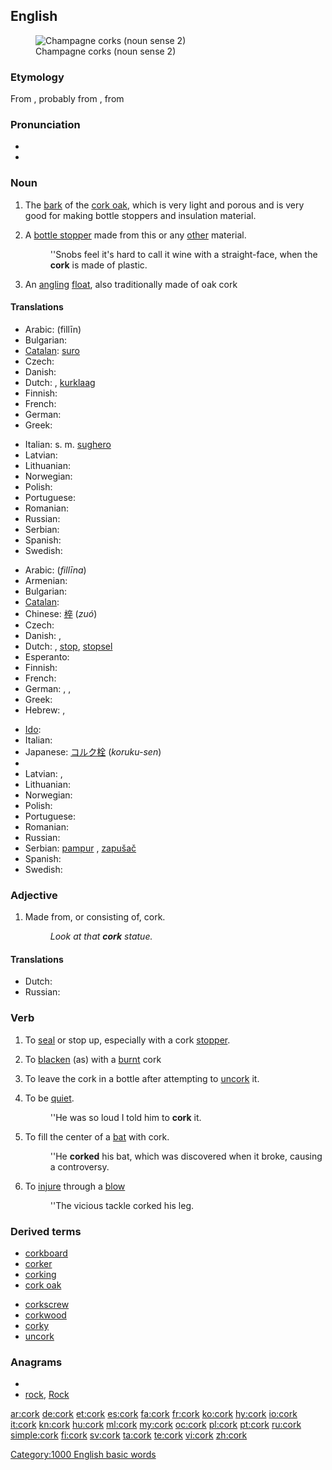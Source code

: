 {{wikipedia|Cork (material)}}
{{also|Cork}}
==English==
[[Image:ChampagneCorksLarge.jpg|thumb|Champagne corks (noun sense 2)]]

===Etymology===
From {{etyl|enm|en}} {{term|cork||lang=enm|oak bark", "cork}}, probably from {{etyl|ar|en}} {{term|كورك||sc=Arab|lang=ar|tr=kurk}}, from {{etyl|la|en}} {{term|quercus||lang=la|oak}}

===Pronunciation===
* {{audio|en-us-cork.ogg|Audio (US)}}
* {{rhymes|ɔː(r)k}}

===Noun===
{{en-noun|s|-}}

# {{uncountable}} The [[bark]] of the [[cork oak]], which is very light and porous and is very good for making bottle stoppers and insulation material.
# A [[bottle stopper]] made from this or any [[other]] material.
#: ''Snobs feel it's hard to call it wine with a straight-face, when the '''cork''' is made of plastic.
# An [[angling]] [[float]], also traditionally made of oak cork

====Translations====
{{trans-top|bark of the cork oak}}
* Arabic: {{Arab|[[فلين|فِلّين]]}} (fillīn) {{m}}
* Bulgarian: {{t|bg|корк|m}}
* [[Catalan]]: [[suro]] {{m}}
* Czech: {{t-|cs|korek|m}}
* Danish: {{t-|da|kork|c}}
* Dutch: {{t+|nl|kurk}}, [[kurklaag]]
* Finnish: {{t+|fi|korkki}}
* French: {{t+|fr|liège|m}}
* German: {{t+|de|Kork|m}}
* Greek: {{t+|el|φελλός|m|tr=fellós}}
{{trans-mid}}
* Italian: s. m. [[sughero]]
* Latvian: {{t|lv|korķis|m}}
* Lithuanian: {{t|lt|kamštis|m}}
* Norwegian: {{t|no|kork|m}}
* Polish: {{t+|pl|korek|m}}
* Portuguese: {{t+|pt|cortiça|f}}
* Romanian: {{t-|ro|plută}}
* Russian: {{t+|ru|пробка|f|tr=próbka}}
* Serbian: {{t-|sr|pluta|f}}
* Spanish: {{t-|es|corcho|m}}
* Swedish: {{t+|sv|kork|c}}
{{trans-bottom}}

{{trans-top|bottle stopper}}
* Arabic: {{Arab|[[فلينة|فِلّينة]]}} (''fillīna'') {{f}}
* Armenian: {{t-|hy|խցան|tr=xc’an}}
* Bulgarian: {{t|bg|корк|m}}
* [[Catalan]]: {{t-|ca|tap|m}}
* Chinese: [[椊]] (''zuó'')
* Czech: {{t-|cs|zátka|f}}
* Danish: {{t-|da|prop|c}}, {{t|da|korkprop|c}}
* Dutch: {{t+|nl|kurk}}, [[stop]], [[stopsel]] {{n}}
* Esperanto: {{t-|eo|korko|xs=Esperanto}}
* Finnish: {{t+|fi|korkki}}
* French: {{t+|fr|bouchon|m}}
* German: {{t+|de|Stöpsel|m}}, {{t+|de|Kork|m}}, {{t|de|Korken|m}}
* Greek: {{t+|el|φελλός|m|tr=fellós}}
* Hebrew: {{t+|he|שעם|tr=sha'am}}, {{t-|he|פקק|tr=p'kak}}
{{trans-mid}}
* [[Ido]]: {{t+|io|korko|xs=Ido}}
* Italian: {{t-|it|turacciolo|m}}
* Japanese: [[コルク栓]] (''koruku-sen'')
* {{trreq|Korean}}
* Latvian: {{t|lv| korķis|m}}, {{t|lv|aizbāznis|m}}
* Lithuanian: {{t|lt|kamštis|m}}
* Norwegian: {{t|no|kork|m}}
* Polish: {{t+|pl|korek|m}}
* Portuguese: {{t+|pt|rolha|f}}
* Romanian: {{t-|ro|dop|n}}
* Russian: {{t+|ru|пробка|f|tr=''próbka''}}
* Serbian: [[pampur]] {{m}}, [[zapušač]] {{m}}
* Spanish: {{t-|es|corcho|m}}
* Swedish: {{t+|sv|kork|c}}
{{trans-bottom}}

{{trans-top|angling float}}
{{t|no|dupp|m}}
{{trans-mid}}
{{trans-bottom}}

===Adjective===
{{en-adj|-|-}}

# Made from, or consisting of, cork.
#: ''Look at that '''cork''' statue.''

====Translations====
* Dutch: {{t-|nl|kurken}}
* Russian: {{t|ru|пробковый|tr=próbkovyj}}

===Verb===
{{en-verb}}

# {{transitive}} To [[seal]] or stop up, especially with a cork [[stopper]].
# {{transitive}} To [[blacken]] (as) with a [[burnt]] cork
# To leave the cork in a bottle after attempting to [[uncork]] it.
# {{context|slang}} To be [[quiet]].
#: ''He was so loud I told him to '''cork''' it.
# {{context|baseball}} To fill the center of a [[bat]] with cork.
#: ''He '''corked''' his bat, which was discovered when it broke, causing a controversy.
# {{Australia}} {{transitive}} To [[injure]] through a [[blow]]
#: ''The vicious tackle corked his leg.

===Derived terms===
{{top2}}
* [[corkboard]]
* [[corker]]
* [[corking]]
* [[cork oak]]
{{mid2}}
* [[corkscrew]]
* [[corkwood]]
* [[corky]]
* [[uncork]]
{{bottom}}

===Anagrams===
* {{alphagram|ckor}}
* [[rock#English|rock]], [[Rock#English|Rock]]

[[Category:1000 English basic words]]

[[ar:cork]]
[[de:cork]]
[[et:cork]]
[[es:cork]]
[[fa:cork]]
[[fr:cork]]
[[ko:cork]]
[[hy:cork]]
[[io:cork]]
[[it:cork]]
[[kn:cork]]
[[hu:cork]]
[[ml:cork]]
[[my:cork]]
[[oc:cork]]
[[pl:cork]]
[[pt:cork]]
[[ru:cork]]
[[simple:cork]]
[[fi:cork]]
[[sv:cork]]
[[ta:cork]]
[[te:cork]]
[[vi:cork]]
[[zh:cork]]